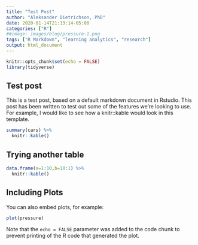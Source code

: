 ```yaml
---
title: "Test Post"
author: "Aleksander Dietrichson, PhD"
date: 2020-01-14T21:13:14-05:00
categories: ["R"]
##image: images/blog/pressure-1.png
tags: ["R Markdown", "learning analytics", "research"]
output: html_document
---
```


```r
knitr::opts_chunk$set(echo = FALSE)
library(tidyverse)
```

## Test post

This is a test post, based on a default markdown document in Rstudio. This post has been written to test out some of the features we're looking to use. For example, I would like to see how a knitr::kable would look in this template.


```r
summary(cars) %>% 
  knitr::kable()
```

## Trying another table

```r
data.frame(a=1:10,b=10:1) %>% 
  knitr::kable()
```


## Including Plots

You can also embed plots, for example:

```r
plot(pressure)
```

Note that the `echo = FALSE` parameter was added to the code chunk to prevent printing of the R code that generated the plot.
